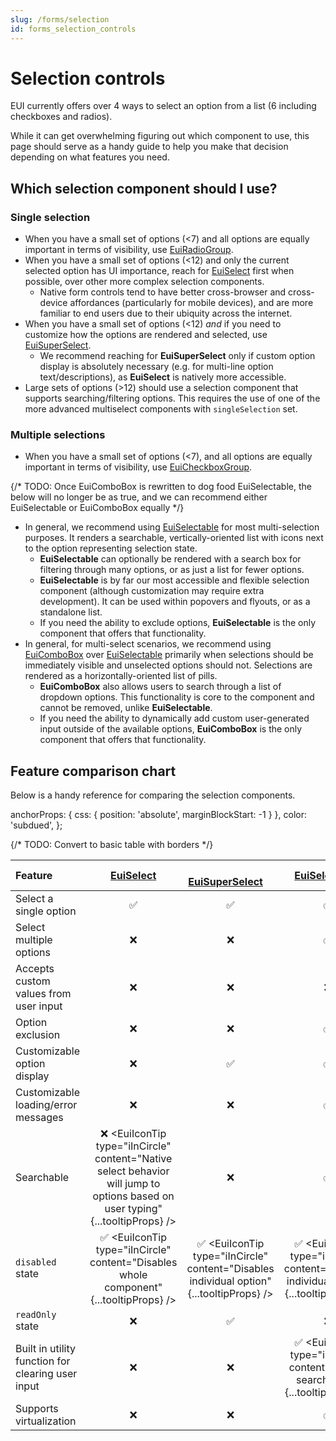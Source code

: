```yaml
---
slug: /forms/selection
id: forms_selection_controls
---
```



# Selection controls

EUI currently offers over 4 ways to select an option from a list (6 including checkboxes and radios).

While it can get overwhelming figuring out which component to use, this page should serve as a handy guide to help you make that decision depending on what features you need.

## Which selection component should I use?

### Single selection

- When you have a small set of options (\<7) and all options are equally important in terms of visibility, use [EuiRadioGroup](./checkboxes_radios/overview.mdx#radio-group).
- When you have a small set of options (\<12) and only the current selected option has UI importance, reach for [EuiSelect](./select.mdx) first when possible, over other more complex selection components.
    - Native form controls tend to have better cross-browser and cross-device affordances (particularly for mobile devices), and are more familiar to end users due to their ubiquity across the internet.
- When you have a small set of options (\<12) _and_ if you need to customize how the options are rendered and selected, use [EuiSuperSelect](./super_select.mdx).
    - We recommend reaching for **EuiSuperSelect** only if custom option display is absolutely necessary (e.g. for multi-line option text/descriptions), as **EuiSelect** is natively more accessible.
- Large sets of options (\>12) should use a selection component that supports searching/filtering options. This requires the use of one of the more advanced multiselect components with `singleSelection` set.

### Multiple selections

- When you have a small set of options (\<7), and all options are equally important in terms of visibility, use [EuiCheckboxGroup](./checkboxes_radios/overview.mdx#checkbox-group).

{/* TODO: Once EuiComboBox is rewritten to dog food EuiSelectable, the below will no longer be as true, and we can recommend either EuiSelectable or EuiComboBox equally */}

- In general, we recommend using [EuiSelectable](./selectable.mdx) for most multi-selection purposes. It renders a searchable, vertically-oriented list with icons next to the option representing selection state.
    - **EuiSelectable** can optionally be rendered with a search box for filtering through many options, or as just a list for fewer options.
    - **EuiSelectable** is by far our most accessible and flexible selection component (although customization may require extra development). It can be used within popovers and flyouts, or as a standalone list.
    - If you need the ability to exclude options, **EuiSelectable** is the only component that offers that functionality.
- In general, for multi-select scenarios, we recommend using [EuiComboBox](./combo_box.mdx) over [EuiSelectable](./selectable.mdx) primarily when selections should be immediately visible and unselected options should not. Selections are rendered as a horizontally-oriented list of pills.
    - **EuiComboBox** also allows users to search through a list of dropdown options. This functionality is core to the component and cannot be removed, unlike **EuiSelectable**.
    - If you need the ability to dynamically add custom user-generated input outside of the available options, **EuiComboBox** is the only component that offers that functionality.

## Feature comparison chart

Below is a handy reference for comparing the selection components.

  anchorProps: { css: { position: 'absolute', marginBlockStart: -1 } },
  color: 'subdued',
};

{/* TODO: Convert to basic table with borders */}

| Feature | &emsp;[EuiSelect](./select.mdx)&emsp; | &emsp;[EuiSuperSelect](./super_select.mdx)&emsp; | &emsp;[EuiSelectable](./selectable.mdx)&emsp; | &emsp;[EuiComboBox](./combo_box.mdx)&emsp; | 
|:---|:---:|:---:|:---:|:---:|
| Select a single option | ✅ | ✅ | ✅ | ✅ | 
| Select multiple options | ❌ | ❌ | ✅ | ✅ | 
| Accepts custom values from user input | ❌ | ❌ | ❌ | ✅ | 
| Option exclusion | ❌ | ❌ | ✅ | ❌ |
| Customizable option display | ❌ | ✅ | ✅ | ✅ |
| Customizable loading/error messages | ❌ | ❌ | ✅ | ❌ |
| Searchable | ❌ <EuiIconTip type="iInCircle" content="Native select behavior will jump to options based on user typing" {...tooltipProps} /> | ❌ | ✅ | ✅ |
| `disabled` state | ✅ <EuiIconTip type="iInCircle" content="Disables whole component" {...tooltipProps} /> | ✅ <EuiIconTip type="iInCircle" content="Disables individual option" {...tooltipProps} /> | ✅ <EuiIconTip type="iInCircle" content="Disables individual option" {...tooltipProps} /> | ✅ <EuiIconTip type="iInCircle" content="Disables whole component" {...tooltipProps} /> |
| `readOnly` state | ❌ | ✅ | ❌ | ❌ |
| Built in utility function for clearing user input | ❌ | ❌ | ✅ <EuiIconTip type="iInCircle" content="Clears search input" {...tooltipProps} /> | ✅ <EuiIconTip type="iInCircle" content="Clears all selections" {...tooltipProps} /> |
| Supports virtualization | ❌ | ❌ | ✅ | ✅ |
